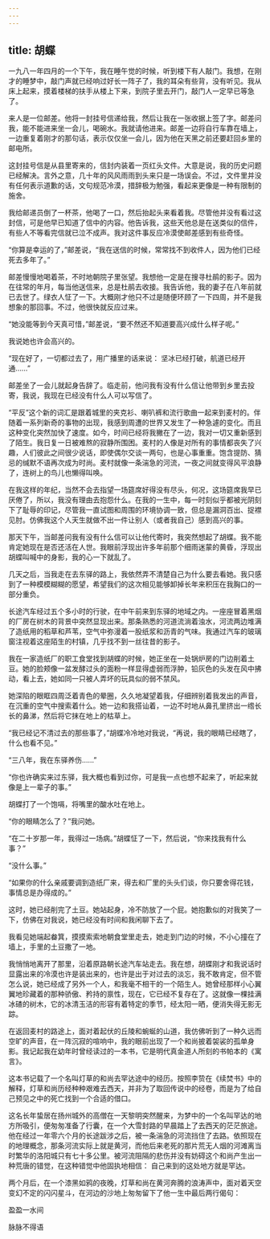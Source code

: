 ```yaml
---
---
---
```

title: 胡蝶
---




一九八一年四月的一个下午，我在睡午觉的时候，听到楼下有人敲门。我想，在刚才的睡梦中，敲门声就已经响过好长一阵子了，我的耳朵有些背，没有听见。我从床上起来，摸着楼梯的扶手从楼上下来，到院子里去开门，敲门人一定早已等急了。

来人是一位邮差。他将一封挂号信递给我，然后让我在一张收据上签了字。邮差问我，能不能进来坐一会儿，喝碗水。我就请他进来。邮差一边将自行车靠在墙上，一边重复着刚才的那句话，表示仅仅坐一会儿，因为他在天黑之前还要赶回乡里的邮电所。

这封挂号信是从县里寄来的，信封内装着一页红头文件。大意是说，我的历史问题已经解决。言外之意，几十年的风风雨雨到头来只是一场误会。不过，文件里并没有任何表示道歉的话，文句规范冷漠，措辞极为勉强，看起来更像是一种有限制的施舍。

我给邮递员倒了一杯茶，他喝了一口，然后抬起头来看着我。尽管他并没有看过这封信，可是他早已知道了信中的内容。他告诉我，这些天他总是在送类似的信件，有些人不等看完信就已泣不成声。我对这件事反应冷漠使邮差感到有些奇怪。

“你算是幸运的了，”邮差说，“我在送信的时候，常常找不到收件人，因为他们已经死去多年了。”

邮差慢慢地喝着茶，不时地朝院子里张望。我想他一定是在搜寻杜鹃的影子。因为在往常的年月，每当他送信来，总是杜鹃去收接。我告诉他，我的妻子在八年前就已去世了。绿衣人怔了一下。大概刚才他只不过是随便环顾了一下四周，并不是我想象的那回事。不过，他很快就反应过来。

“她没能等到今天真可惜，”邮差说，“要不然还不知道要高兴成什么样子呢。”

我说她也许会高兴的。

“现在好了，一切都过去了，用广播里的话来说： 坚冰已经打破，航道已经开通……”

邮差坐了一会儿就起身告辞了。临走前，他问我有没有什么信让他带到乡里去投寄，我说，我现在已经没有什么人可以写信了。





“平反”这个新的词汇是跟着城里的夹克衫、喇叭裤和流行歌曲一起来到麦村的。伴随着一系列新奇的事物的出现，我感到周遭的世界又发生了一种急遽的变化。而且这种变化突然加快了速度。如今，时间已经将我撇在了一边，我对一切又重新感到了陌生。我日复一日被难熬的寂静所围困。麦村的人像是对所有的事情都丧失了兴趣，人们彼此之间很少说话，即使偶尔交谈一两句，也是心事重重。饱含提防、猜忌的缄默不语再次成为时尚。麦村就像一条湍急的河流，一夜之间就变得风平浪静了，连树上的鸟儿也懒得叫唤。

在我这样的年纪，当然不会去指望一场筵席好得没有尽头，何况，这场筵席我早已厌倦了，所以，我没有理由去抱怨什么。在我的一生中，每一时刻似乎都被光阴刻下了耻辱的印记，尽管我一直试图和周围的环境协调一致，但总是漏洞百出、捉襟见肘。仿佛我这个人天生就做不出一件让别人（或者我自己）感到高兴的事。

那天下午，当邮差问我有没有什么信可以让他代寄时，我突然想起了胡蝶。我不能肯定她现在是否还活在人世。我眼前浮现出许多年前那个细雨迷蒙的黄昏，浮现出胡蝶叫喊中的身影，我的心一下就乱了。

几天之后，当我走在去东驿的路上，我依然弄不清楚自己为什么要去看她。我只感到了一种模模糊糊的愿望，希望我们的这次相见能够卸掉长年来积压在我胸口的一部分重负。

长途汽车经过五个多小时的行驶，在中午前来到东驿的地域之内。一座座冒着黑烟的厂房在树木的背景中突然显现出来。那条熟悉的河道流淌着浊水，河流两边堆满了造纸用的稻草和芦苇，空气中弥漫着一股纸浆和沥青的气味。我通过汽车的玻璃窗注视着这座陌生的村镇，几乎找不到一丝往昔的影子。

我在一家造纸厂的职工食堂找到胡蝶的时候，她正坐在一处锅炉房的门边削着土豆。她的脸颊像一盆发酵过头的面粉一样显得虚弱而浮肿，铅灰色的头发在风中拂动，看上去，她如同一只被人弄坏的玩具似的弱不禁风。

她深陷的眼眶四周泛着青色的晕圈，久久地凝望着我，仔细辨别着我发出的声音，在沉重的空气中搜索着什么。她一边和我搭讪着，一边不时地从鼻孔里挤出一绺长长的鼻涕，然后将它抹在地上的枯草上。

“我已经记不清过去的那些事了，”胡蝶冷冷地对我说，“再说，我的眼睛已经瞎了，什么也看不见。”

“三八年，我在东驿养伤……”

“你也许确实来过东驿，我大概也看到过你，可是我一点也想不起来了，听起来就像是上一辈子的事。”

胡蝶打了一个饱嗝，将嘴里的酸水吐在地上。

“你的眼睛怎么了？”我问她。

“在二十岁那一年，我得过一场病。”胡蝶怔了一下，然后说，“你来找我有什么事？”

“没什么事。”

“如果你的什么亲戚要调到造纸厂来，得去和厂里的头头们谈，你只要舍得花钱，事情总是办得成的。”

这时，她已经削完了土豆。她站起身，冷不防放了一个屁。她抱歉似的对我笑了一下，仿佛在对我说，她已经没有时间和我闲聊下去了。

我看见她端起畚箕，摸摸索索地朝食堂里走去，她走到门边的时候，不小心撞在了墙上，手里的土豆撒了一地。

我悄悄地离开了那里，沿着原路朝长途汽车站走去。我在想，胡蝶刚才和我说话时显露出来的冷漠也许是装出来的，也许是出于对过去的淡忘，我不敢肯定，但不管怎么说，她已经成了另外一个人，和我毫不相干的一个陌生人。她曾经那样小心翼翼地珍藏着的那种骄傲、矜持的禀性，现在，它已经不复存在了。这就像一棵挂满冰碴的树木，它的冰清玉洁的形容有着特定的季节，经太阳一晒，便消失得无影无踪。

在返回麦村的路途上，面对着起伏的丘陵和蜿蜒的山道，我仿佛听到了一种久远而空旷的声音，在一阵沉寂的喧响中，我的眼前出现了一个和尚披着袈裟的孤单身影。我记起我在幼年时曾经读过的一本书，它是明代真金道人所刻的书帕本的《寓言》。

这本书记载了一个名叫灯草的和尚去罕达途中的经历。按照李贽在《续焚书》中的解释，灯草和尚历经种种艰难去西天，并非为了取回传说中的经卷，而是为了给自己预见之中的死亡找到一个合适的借口。

这名长年蛰居在扬州城外的高僧在一天黎明突然醒来，为梦中的一个名叫罕达的地方所吸引，便匆匆准备了行囊，在一个大雪封路的早晨踏上了去西天的茫茫旅途。他在经过一年零六个月的长途跋涉之后，被一条湍急的河流挡住了去路。依照现在的地理概念，那条河流实际上就是黄河，而他后来老死的那片荒无人烟的河滩离当时繁华的洛阳城只有七十多公里。被河流阻隔的悲伤并没有妨碍这个和尚产生出一种荒唐的错觉，在这种错觉中他固执地相信： 自己来到的这处地方就是罕达。

两个月后，在一个漆黑如鸦的夜晚，灯草和尚在黄河奔腾的浪涛声中，面对着天空变幻不定的闪闪星斗，在河边的沙地上匆匆留下了他一生中最后两行偈句：

盈盈一水间

脉脉不得语